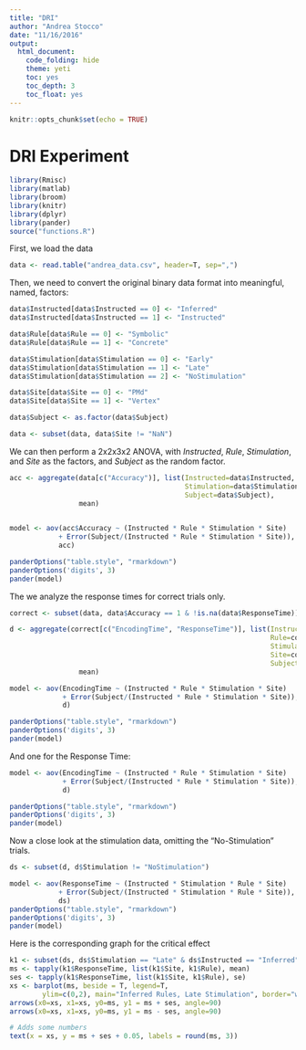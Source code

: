 ```yaml
---
title: "DRI"
author: "Andrea Stocco"
date: "11/16/2016"
output:
  html_document:
    code_folding: hide
    theme: yeti
    toc: yes
    toc_depth: 3
    toc_float: yes
---
```


```r
knitr::opts_chunk$set(echo = TRUE)
```

# DRI Experiment

```r
library(Rmisc)
library(matlab)
library(broom)
library(knitr)
library(dplyr)
library(pander)
source("functions.R")
```

First, we load the data

```r
data <- read.table("andrea_data.csv", header=T, sep=",")
```

Then, we need to convert the original binary data format into meaningful, named, factors:

```r
data$Instructed[data$Instructed == 0] <- "Inferred"
data$Instructed[data$Instructed == 1] <- "Instructed"

data$Rule[data$Rule == 0] <- "Symbolic"
data$Rule[data$Rule == 1] <- "Concrete"

data$Stimulation[data$Stimulation == 0] <- "Early"
data$Stimulation[data$Stimulation == 1] <- "Late"
data$Stimulation[data$Stimulation == 2] <- "NoStimulation"

data$Site[data$Site == 0] <- "PMd"
data$Site[data$Site == 1] <- "Vertex"

data$Subject <- as.factor(data$Subject)

data <- subset(data, data$Site != "NaN")
```

We can then perform a 2x2x3x2 ANOVA, with _Instructed_, _Rule_, _Stimulation_, and _Site_ as the factors, and _Subject_ as the random factor. 

```r
acc <- aggregate(data[c("Accuracy")], list(Instructed=data$Instructed, Rule=data$Rule, 
                                           Stimulation=data$Stimulation, Site=data$Site,
                                           Subject=data$Subject),
                 mean)
  

model <- aov(acc$Accuracy ~ (Instructed * Rule * Stimulation * Site) 
            + Error(Subject/(Instructed * Rule * Stimulation * Site)), 
            acc)
```
```r
panderOptions("table.style", "rmarkdown")
panderOptions('digits', 3)
pander(model)
```
The we analyze the response times for correct trials only.

```r
correct <- subset(data, data$Accuracy == 1 & !is.na(data$ResponseTime))

d <- aggregate(correct[c("EncodingTime", "ResponseTime")], list(Instructed=correct$Instructed, 
                                                                Rule=correct$Rule, 
                                                                Stimulation=correct$Stimulation, 
                                                                Site=correct$Site,
                                                                Subject=correct$Subject),
                 mean)

model <- aov(EncodingTime ~ (Instructed * Rule * Stimulation * Site) 
             + Error(Subject/(Instructed * Rule * Stimulation * Site)), 
             d)

panderOptions("table.style", "rmarkdown")
panderOptions('digits', 3)
pander(model)
```
And one for the Response Time:

```r
model <- aov(EncodingTime ~ (Instructed * Rule * Stimulation * Site) 
             + Error(Subject/(Instructed * Rule * Stimulation * Site)), 
             d)

panderOptions("table.style", "rmarkdown")
panderOptions('digits', 3)
pander(model)
```

Now a close look at the stimulation data, omitting the "No-Stimulation" trials.

```r
ds <- subset(d, d$Stimulation != "NoStimulation")

model <- aov(ResponseTime ~ (Instructed * Stimulation * Rule * Site) 
            + Error(Subject/(Instructed * Stimulation * Rule * Site)), 
            ds)
panderOptions("table.style", "rmarkdown")
panderOptions('digits', 3)
pander(model)

```

Here is the corresponding graph for the critical effect

```r
k1 <- subset(ds, ds$Stimulation == "Late" & ds$Instructed == "Inferred")
ms <- tapply(k1$ResponseTime, list(k1$Site, k1$Rule), mean)
ses <- tapply(k1$ResponseTime, list(k1$Site, k1$Rule), se)
xs <- barplot(ms, beside = T, legend=T, 
        ylim=c(0,2), main="Inferred Rules, Late Stimulation", border="white", col=c("grey65", "grey45"))
arrows(x0=xs, x1=xs, y0=ms, y1 = ms + ses, angle=90)
arrows(x0=xs, x1=xs, y0=ms, y1 = ms - ses, angle=90)

# Adds some numbers
text(x = xs, y = ms + ses + 0.05, labels = round(ms, 3))
```